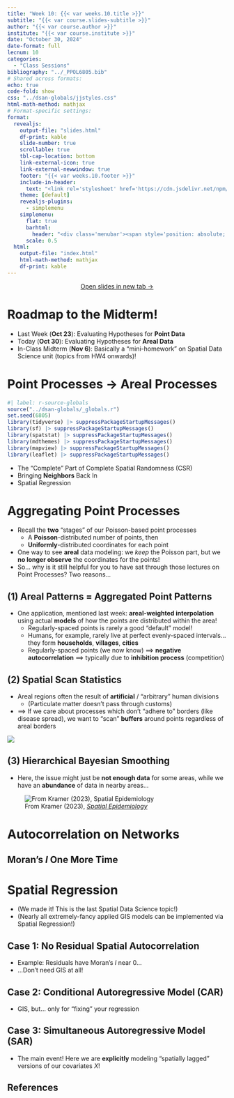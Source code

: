 ```yaml
---
title: "Week 10: {{< var weeks.10.title >}}"
subtitle: "{{< var course.slides-subtitle >}}"
author: "{{< var course.author >}}"
institute: "{{< var course.institute >}}"
date: "October 30, 2024"
date-format: full
lecnum: 10
categories:
  - "Class Sessions"
bibliography: "../_PPOL6805.bib"
# Shared across formats:
echo: true
code-fold: show
css: "../dsan-globals/jjstyles.css"
html-math-method: mathjax
# Format-specific settings:
format:
  revealjs:
    output-file: "slides.html"
    df-print: kable
    slide-number: true
    scrollable: true
    tbl-cap-location: bottom
    link-external-icon: true
    link-external-newwindow: true
    footer: "{{< var weeks.10.footer >}}"
    include-in-header:
      text: "<link rel='stylesheet' href='https://cdn.jsdelivr.net/npm/bootstrap-icons@1.11.3/font/bootstrap-icons.min.css'>"
    theme: [default]
    revealjs-plugins:
      - simplemenu
    simplemenu:
      flat: true
      barhtml:
        header: "<div class='menubar'><span style='position: absolute; left: 8; padding-left: 8px;'><a href='./index.html'>&larr; Return to Notes</a></span><ul class='menu'></ul></div>"
      scale: 0.5
  html:
    output-file: "index.html"
    html-math-method: mathjax
    df-print: kable
---
```


::: {.content-visible unless-format="revealjs"}

<center class='mb-3'>
<a class="h2" href="./slides.html" target="_blank">Open slides in new tab &rarr;</a>
</center>

:::

# Roadmap to the Midterm!

* Last Week (**Oct 23**): Evaluating Hypotheses for **Point Data**
* Today (**Oct 30**): Evaluating Hypotheses for **Areal Data**
* In-Class Midterm (**Nov 6**): Basically a "mini-homework" on Spatial Data Science unit (topics from HW4 onwards)!

# Point Processes $\rightarrow$ Areal Processes

::: {.hidden}

```r
#| label: r-source-globals
source("../dsan-globals/_globals.r")
set.seed(6805)
library(tidyverse) |> suppressPackageStartupMessages()
library(sf) |> suppressPackageStartupMessages()
library(spatstat) |> suppressPackageStartupMessages()
library(mdthemes) |> suppressPackageStartupMessages()
library(mapview) |> suppressPackageStartupMessages()
library(leaflet) |> suppressPackageStartupMessages()
```

:::

* The "Complete" Part of Complete Spatial Randomness (CSR)
* Bringing **Neighbors** Back In
* Spatial Regression

# Aggregating Point Processes {data-stack-name="Points &rarr; Areas"}

* Recall the **two** "stages" of our Poisson-based point processes
  * A **Poisson**-distributed number of points, then
  * **Uniformly**-distributed coordinates for each point
* One way to see **areal** data modeling: we *keep* the Poisson part, but we **no longer observe** the coordinates for the points!
* So... why is it still helpful for you to have sat through those lectures on Point Processes? Two reasons...

## (1) Areal Patterns = Aggregated Point Patterns

* One application, mentioned last week: **areal-weighted interpolation** using actual **models** of how the points are distributed within the area!
  * Regularly-spaced points is rarely a good "default" model!
  * Humans, for example, rarely live at perfect evenly-spaced intervals... they form **households**, **villages**, **cities**
  * Regularly-spaced points (we now know) $\implies$ **negative autocorrelation** $\implies$ typically due to **inhibition process** (competition)

## (2) Spatial Scan Statistics

* Areal regions often the result of **artificial** / "arbitrary" human divisions
  * (Particulate matter doesn't pass through customs)
* $\implies$ If we care about processes which don't "adhere to" borders (like disease spread), we want to "scan" **buffers** around points regardless of areal borders

![](images/scan_stat.jpg){fig-align="center"}

## (3) Hierarchical Bayesian Smoothing

* Here, the issue might just be **not enough data** for some areas, while we have an **abundance** of data in nearby areas...

![From Kramer (2023), [*Spatial Epidemiology*](https://mkram01.github.io/EPI563-SpatialEPI/disease-mapping-iii-introduction-to-fully-bayesian-mapping.html){target='_blank'}](images/bayes_smoothing.png){fig-align="center"}

# Autocorrelation on Networks {data-stack-name="Areal Autocorrelation"}

## Moran's $I$ One More Time

# Spatial Regression {data-stack-name="Spatial Regression"}

* (We made it! This is the last Spatial Data Science topic!)
* (Nearly all extremely-fancy applied GIS models can be implemented via Spatial Regression!)

## Case 1: No Residual Spatial Autocorrelation

* Example: Residuals have Moran's $I$ near 0...
* ...Don't need GIS at all!

## Case 2: Conditional Autoregressive Model (CAR)

* GIS, but... only for "fixing" your regression

## Case 3: Simultaneous Autoregressive Model (SAR)

* The main event! Here we are **explicitly** modeling "spatially lagged" versions of our covariates $X$!

## References

::: {#refs}
:::
